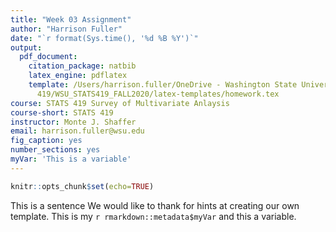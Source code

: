 ```yaml
---
title: "Week 03 Assignment"
author: "Harrison Fuller"
date: "`r format(Sys.time(), '%d %B %Y')`"
output:
  pdf_document:
    citation_package: natbib
    latex_engine: pdflatex
    template: /Users/harrison.fuller/OneDrive - Washington State University (email.wsu.edu)/Classes/STATS
      419/WSU_STATS419_FALL2020/latex-templates/homework.tex
course: STATS 419 Survey of Multivariate Anlaysis
course-short: STATS 419
instructor: Monte J. Shaffer
email: harrison.fuller@wsu.edu
fig_caption: yes
number_sections: yes
myVar: 'This is a variable'
---
```



```r
knitr::opts_chunk$set(echo=TRUE)
```

This is a sentence
We would like to thank \citet{Rmarkdown:Latex:Templates} for hints at creating our own template\footnote{This is finally coming together}. This is my `r rmarkdown::metadata$myVar` and this a variable.